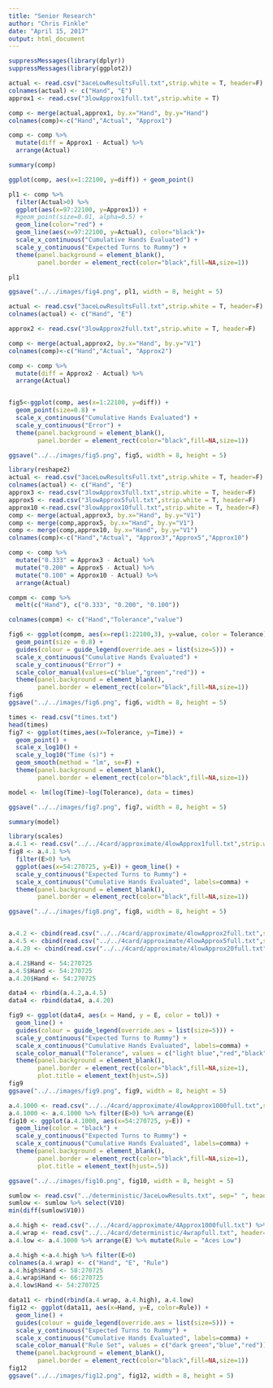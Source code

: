 ```yaml
---
title: "Senior Research"
author: "Chris Finkle"
date: "April 15, 2017"
output: html_document
---
```


```r
suppressMessages(library(dplyr))
suppressMessages(library(ggplot2))

actual <- read.csv("3aceLowResultsFull.txt",strip.white = T, header=F)
colnames(actual) <- c("Hand", "E")
approx1 <- read.csv("3lowApprox1full.txt",strip.white = T)

comp <- merge(actual,approx1, by.x="Hand", by.y="Hand")
colnames(comp)<-c("Hand","Actual", "Approx1")

comp <- comp %>%
  mutate(diff = Approx1 - Actual) %>%
  arrange(Actual)

summary(comp)

ggplot(comp, aes(x=1:22100, y=diff)) + geom_point()

pl1 <- comp %>%
  filter(Actual>0) %>%
  ggplot(aes(x=97:22100, y=Approx1)) + 
  #geom_point(size=0.01, alpha=0.5) +
  geom_line(color="red") +
  geom_line(aes(x=97:22100, y=Actual), color="black")+
  scale_x_continuous("Cumulative Hands Evaluated") +
  scale_y_continuous("Expected Turns to Rummy") +
  theme(panel.background = element_blank(),
        panel.border = element_rect(color="black",fill=NA,size=1))

pl1

ggsave("../../images/fig4.png", pl1, width = 8, height = 5)
```

```r
actual <- read.csv("3aceLowResultsFull.txt",strip.white = T, header=F)
colnames(actual) <- c("Hand", "E")

approx2 <- read.csv("3lowApprox2full.txt",strip.white = T, header=F)

comp <- merge(actual,approx2, by.x="Hand", by.y="V1")
colnames(comp)<-c("Hand","Actual", "Approx2")

comp <- comp %>%
  mutate(diff = Approx2 - Actual) %>%
  arrange(Actual)


fig5<-ggplot(comp, aes(x=1:22100, y=diff)) + 
  geom_point(size=0.8) +
  scale_x_continuous("Cumulative Hands Evaluated") +
  scale_y_continuous("Error") +
  theme(panel.background = element_blank(),
        panel.border = element_rect(color="black",fill=NA,size=1))

ggsave("../../images/fig5.png", fig5, width = 8, height = 5)
```

```r
library(reshape2)
actual <- read.csv("3aceLowResultsFull.txt",strip.white = T, header=F)
colnames(actual) <- c("Hand", "E")
approx3 <- read.csv("3lowApprox3full.txt",strip.white = T, header=F)
approx5 <- read.csv("3lowApprox5full.txt",strip.white = T, header=F)
approx10 <-read.csv("3lowApprox10full.txt",strip.white = T, header=F)
comp <- merge(actual,approx3, by.x="Hand", by.y="V1")
comp <- merge(comp,approx5, by.x="Hand", by.y="V1")
comp <- merge(comp,approx10, by.x="Hand", by.y="V1")
colnames(comp)<-c("Hand","Actual", "Approx3","Approx5","Approx10")

comp <- comp %>%
  mutate("0.333" = Approx3 - Actual) %>%
  mutate("0.200" = Approx5 - Actual) %>%
  mutate("0.100" = Approx10 - Actual) %>%
  arrange(Actual)

compm <- comp %>%
  melt(c("Hand"), c("0.333", "0.200", "0.100"))

colnames(compm) <- c("Hand","Tolerance","value")

fig6 <- ggplot(compm, aes(x=rep(1:22100,3), y=value, color = Tolerance)) +
  geom_point(size = 0.8) +
  guides(colour = guide_legend(override.aes = list(size=5))) +
  scale_x_continuous("Cumulative Hands Evaluated") +
  scale_y_continuous("Error") +
  scale_color_manual(values=c("blue","green","red")) +
  theme(panel.background = element_blank(),
        panel.border = element_rect(color="black",fill=NA,size=1))
fig6
ggsave("../../images/fig6.png", fig6, width = 8, height = 5)
```
```r
times <- read.csv("times.txt")
head(times)
fig7 <- ggplot(times,aes(x=Tolerance, y=Time)) + 
  geom_point() +
  scale_x_log10() +
  scale_y_log10("Time (s)") +
  geom_smooth(method = "lm", se=F) +
  theme(panel.background = element_blank(),
        panel.border = element_rect(color="black",fill=NA,size=1))

model <- lm(log(Time)~log(Tolerance), data = times)

ggsave("../../images/fig7.png", fig7, width = 8, height = 5)

summary(model)
```


```r
library(scales)
a.4.1 <- read.csv("../../4card/approximate/4lowApprox1full.txt",strip.white = T)
fig8 <- a.4.1 %>%
  filter(E>0) %>%
  ggplot(aes(x=54:270725, y=E)) + geom_line() +
  scale_y_continuous("Expected Turns to Rummy") +
  scale_x_continuous("Cumulative Hands Evaluated", labels=comma) +
  theme(panel.background = element_blank(),
        panel.border = element_rect(color="black",fill=NA,size=1))

ggsave("../../images/fig8.png", fig8, width = 8, height = 5)


a.4.2 <- cbind(read.csv("../../4card/approximate/4lowApprox2full.txt",strip.white = T),tol = c("0.5")) %>% filter(E>0)# %>% arrange(E)
a.4.5 <- cbind(read.csv("../../4card/approximate/4lowApprox5full.txt",strip.white = T),tol = c("0.2")) %>% filter(E>0)# %>% arrange(E)
a.4.20 <- cbind(read.csv("../../4card/approximate/4lowApprox20full.txt",strip.white = T),tol = c("0.05")) %>% filter(E>0)# %>% arrange(E)

a.4.2$Hand <- 54:270725
a.4.5$Hand <- 54:270725
a.4.20$Hand <- 54:270725

data4 <- rbind(a.4.2,a.4.5)
data4 <- rbind(data4, a.4.20)

fig9 <- ggplot(data4, aes(x = Hand, y = E, color = tol)) + 
  geom_line() +
  guides(colour = guide_legend(override.aes = list(size=5))) +
  scale_y_continuous("Expected Turns to Rummy") +
  scale_x_continuous("Cumulative Hands Evaluated", labels=comma) +
  scale_color_manual("Tolerance", values = c("light blue","red","black"))+
  theme(panel.background = element_blank(),
        panel.border = element_rect(color="black",fill=NA,size=1),
        plot.title = element_text(hjust=.5))
fig9
ggsave("../../images/fig9.png", fig9, width = 8, height = 5)
```


```r
a.4.1000 <- read.csv("../../4card/approximate/4lowApprox1000full.txt",strip.white = T)
a.4.1000 <- a.4.1000 %>% filter(E>0) %>% arrange(E)
fig10 <- ggplot(a.4.1000, aes(x=54:270725, y=E)) +
  geom_line(color = "black") +
  scale_y_continuous("Expected Turns to Rummy") +
  scale_x_continuous("Cumulative Hands Evaluated", labels=comma) +
  theme(panel.background = element_blank(),
        panel.border = element_rect(color="black",fill=NA,size=1),
        plot.title = element_text(hjust=.5))

ggsave("../../images/fig10.png", fig10, width = 8, height = 5)
```

```r
sumlow <- read.csv("../deterministic/3aceLowResults.txt", sep=" ", header=F)
sumlow <- sumlow %>% select(V10)
min(diff(sumlow$V10))
```

```r
a.4.high <- read.csv("../../4card/approximate/4Approx1000full.txt") %>% arrange(E) %>% mutate(Rule = "Aces High")
a.4.wrap <- read.csv("../../4card/deterministic/4wrapfull.txt", header=F) %>% arrange(V2) %>% mutate(Rule = "Aces Wrap")
a.4.low <- a.4.1000 %>% arrange(E) %>% mutate(Rule = "Aces Low")

a.4.high <-a.4.high %>% filter(E>0)
colnames(a.4.wrap) <- c("Hand", "E", "Rule")
a.4.high$Hand <- 58:270725
a.4.wrap$Hand <- 66:270725
a.4.low$Hand <- 54:270725

data11 <- rbind(rbind(a.4.wrap, a.4.high), a.4.low)
fig12 <- ggplot(data11, aes(x=Hand, y=E, color=Rule)) +
  geom_line() +
  guides(colour = guide_legend(override.aes = list(size=5))) +
  scale_y_continuous("Expected Turns to Rummy") +
  scale_x_continuous("Cumulative Hands Evaluated", labels=comma) +
  scale_color_manual("Rule Set", values = c("dark green","blue","red"))+
  theme(panel.background = element_blank(),
        panel.border = element_rect(color="black",fill=NA,size=1))
fig12
ggsave("../../images/fig12.png", fig12, width = 8, height = 5)
```